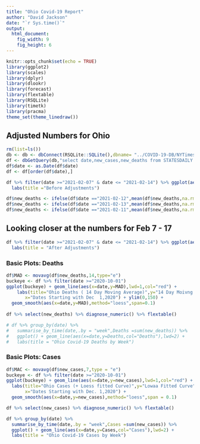 ```yaml
---
title: "Ohio Covid-19 Report"
author: "David Jackson"
date: "`r Sys.time()`"
output: 
  html_document: 
    fig_width: 9
    fig_height: 6
---
```


```r
knitr::opts_chunk$set(echo = TRUE)
library(ggplot2)
library(scales)
library(dplyr)
library(dlookr)
library(forecast)
library(flextable)
library(RSQLite)
library(timetk)
library(pracma)
theme_set(theme_linedraw())
```

## Adjusted Numbers for Ohio

```r
rm(list=ls())
db <- db <- dbConnect(RSQLite::SQLite(),dbname= "../COVID-19-DB/NYTimes.sqlite3")
df <- dbGetQuery(db,"select date,new_cases,new_deaths from STATESDAILY where state = 'Ohio'")
df$date <- as.Date(df$date)
df <- df[order(df$date),] 
```
```r
df %>% filter(date >="2021-02-07" & date <= "2021-02-14") %>% ggplot(aes(x=date,y=new_deaths)) + geom_col() +
  labs(title ="Before Adjustments")
```
```r
df$new_deaths <- ifelse(df$date =="2021-02-12",mean(df$new_deaths,na.rm = TRUE),df$new_deaths)
df$new_deaths <- ifelse(df$date =="2021-02-13",mean(df$new_deaths,na.rm = TRUE),df$new_deaths)
df$new_deaths <- ifelse(df$date =="2021-02-11",mean(df$new_deaths,na.rm = TRUE),df$new_deaths)
```

## Looking closer at the numbers for Feb 7 - 17

```r
df %>% filter(date >="2021-02-07" & date <= "2021-02-14") %>% ggplot(aes(x=date,y=new_deaths)) + geom_col() +
  labs(title = "After Adjustments")
```

### Basic Plots: Deaths

```r

df$MAD <- movavg(df$new_deaths,14,type="e")
buckeye <- df %>% filter(date >="2020-10-01") 
ggplot(buckeye) + geom_line(aes(x=date,y=MAD),lwd=1,col="red") + 
    labs(title="Ohio Deaths ( 14 Day Moving Average)",y="14 Day Moivng Average",
       x="Dates Starting with Dec  1,2020") + ylim(0,150) +
  geom_smooth(aes(x=date,y=MAD),method="loess",span=0.1)
  
df %>% select(new_deaths) %>% diagnose_numeric() %>% flextable()
```
```r
# df %>% group_by(date) %>%
#   summarise_by_time(date,.by = "week",Deaths =sum(new_deaths)) %>%
#   ggplot() + geom_line(aes(x=date,y=Deaths,col="Deaths"),lwd=2) +
#   labs(title = "Ohio Covid-19 Deaths by Week")
```

### Basic Plots: Cases 


```r
df$MAC <- movavg(df$new_cases,7,type = "e")
buckeye <- df %>% filter(date >="2020-10-01") 
ggplot(buckeye) + geom_line(aes(x=date,y=new_cases),lwd=1,col="red") +
  labs(title="Ohio Cases (+ Loess fitted Curve)",y="Lowaa Fitted Curve",
       x="Dates Starting with Dec. 1,2020") +
  geom_smooth(aes(x=date,y=new_cases),method="loess",span = 0.1)

df %>% select(new_cases) %>% diagnose_numeric() %>% flextable()
```

```r
df %>% group_by(date) %>%
  summarise_by_time(date,.by = "week",Cases =sum(new_cases)) %>%
  ggplot() + geom_line(aes(x=date,y=Cases,col="Cases"),lwd=2) +
  labs(title = "Ohio Covid-19 Cases by Week")
```
